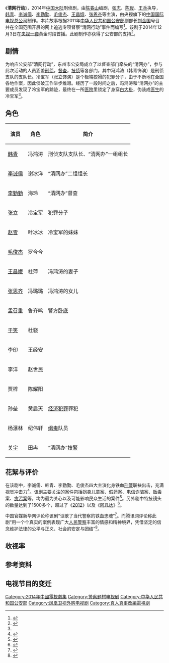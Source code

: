 {{电视节目信息框
| 名称      = 清网行动
| 图片      = Awzunex4704683.jpg
|图说 ＝横版海报
| 别名      = 
| 类型      = 刑侦剧
| 编剧      = [[陈春山|陈春山]]
| 总导演    = 
| 导演      = [[张志|张志]]、[[陈俊|陈俊]]、[[王兵|王兵]]
| 主演      = [[韩青|韩青]]、[[李诚儒|李诚儒]]、[[李勤勤|李勤勤]]<br>[[毛俊杰|毛俊杰]]、[[王昌娥|王昌娥]]、[[张恩齐|张恩齐]]
| 国家      = {{CHNML}}
| 语言      = [[汉语普通话|汉语普通话]]
| 标语      = 
| 集数      = 31
| 每集长度  = 45分钟
| 主题曲    = 《忠诚》
| 作曲      = [[李京|李京]]
| 作词      = [[王童语|王童语]]
| 演唱      = [[韩磊|韩磊]]
| 制作年份  = 2013年
| 制片人    = [[李京|李京]]、[[朱文玖|朱文玖]]
| 外景      = 
| 制作公司  =[[中华人民共和国公安部|中华人民共和国公安部]]宣传局<br>[[中国中央电视台|中国中央电视台]]<br>[[中国国际电视总公司|中国国际电视总公司]]
| 电视网    = [[中国中央电视台综合频道|央视一套]]（包括香港版本）
| 图像制式  = [[SDTV|SDTV]]（[[576i|576i]]）、[[HDTV|HDTV]]（[[1080i|1080i]]）
| 播出国家  = {{CHNML}}
| 开始      = 2014年12月3日
| 结束      = 2014年12月25日
| 声音制式 = 立体声
}}
《'''清网行动'''》，2014年[[中国大陆|中国大陆]]刑侦剧，由[[陈春山|陈春山]]编剧，[[张志|张志]]、[[陈俊|陈俊]]、[[王兵|王兵]]执导，[[韩青|韩青]]、[[李诚儒|李诚儒]]、[[李勤勤|李勤勤]]、[[毛俊杰|毛俊杰]]、[[王昌娥|王昌娥]]、[[张恩齐|张恩齐]]等主演，由央视旗下的[[中国国际电视总公司|中国国际电视总公司]]制作。本片故事根据2011年[[中华人民共和国公安部|中华人民共和国公安部]]副部长[[刘金国|刘金国]]号召并在全国范围开展的网上追逃专项督察“清网行动”事件而编写<ref>{{cite news |title=公安机关将在全国开展网上追逃“清网行动” |url=http://news.xinhuanet.com/legal/2011-05/26/c_121463156.htm |publisher=新华网 |date=2011年5月26日 |accessdate=2015年2月9日 |archive-date=2011年7月16日 |archive-url=https://web.archive.org/web/20110716041232/http://news.xinhuanet.com/legal/2011-05/26/c_121463156.htm |dead-url=no }}</ref>。该剧于2014年12月3日在[[中国中央电视台综合频道|央视一套]]黄金时段首播。此剧制作亦获得了公安部的支持<ref name="广电总局">{{cite news |title=电视剧拍摄制作备案公示表 |url=http://dsj.sarft.gov.cn/tims/site/views/include/quickSearch/checkBlueprint/result.shanty?ids=0138700296d15d514028e4a036f20a53 |publisher=国家新闻出版广电总局 |date= |accessdate=2015年2月9日 |archive-url=https://web.archive.org/web/20150210063217/http://dsj.sarft.gov.cn/tims/site/views/include/quickSearch/checkBlueprint/result.shanty?ids=0138700296d15d514028e4a036f20a53 |archive-date=2015年2月10日 |dead-url=yes }}</ref>。

==剧情==
为响应公安部“清网行动”，东州市公安局成立了以督查部门牵头的“清网办”，参与此次活动的人员涵盖[[刑侦|刑侦]]，[[督查|督查]]，[[技侦|技侦]]等各部门，其中冯鸿涛（韩青饰演）是刑侦支队的支队长。冷宝军（张立饰演）是个极端狡猾的犯罪分子，由于不断地在全国各地作案，因此侦破工作举步维艰。经历了一段时间之后，冯鸿涛和“清网办”的主要成员发现了冷宝军的踪迹，最终在一所[[医院|医院]]里锁定了身穿[[白大褂|白大褂]]，伪装成[[医生|医生]]的冷宝军<ref name="广电总局"/>。

==角色==
{| class="wikitable"
|-
! 演员 !! 角色 !! 简介
|-
| [[韩青|韩青]] || 冯鸿涛 || 刑侦支队支队长、“清网办”一组组长
|-
| [[李诚儒|李诚儒]] || 谢冰洋 || “清网办”二组组长
|-
| [[李勤勤|李勤勤]] || 海玲 || “清网办”督查
|-
| [[张立|张立]] || 冷宝军 || 犯罪分子
|-
| [[赵雪|赵雪]] || 叶冰冰 || 冷宝军的妹妹
|-
| [[毛俊杰|毛俊杰]] || 罗今今 || 
|-
| [[王昌娥|王昌娥]] || 杜萍 || 冯鸿涛的妻子
|-
| [[张恩齐|张恩齐]] || 冯璐璐 || 冯鸿涛的女儿
|-
| [[孟召重|孟召重]] || 鲁齐鸣 || 警方[[卧底|卧底]]
|-
| [[于笑|于笑]] || 杜骁 || 
|-
| 李印 || 王经安 || 
|-
| 李洋 || 赵世民 || 
|-
| 贾梓 || 陈耀阳 || 
|-
| 孙垒 || 黄启天 || [[经济犯罪|经济犯罪]]罪犯
|-
| 杨瀑林 || 纪伟轩 || [[缉毒|缉毒]]队员
|-
| [[关宇|关宇]] || 田冉 ||“清网办”[[技警|技警]]
|}

==花絮与评价==
在该剧中，李诚儒、韩青、李勤勤、毛俊杰四大主演化身铁血[[刑警|刑警]]联袂出击，充满视觉冲击力<ref>{{cite news |title=《清网行动》李诚儒韩青化身铁血刑警 |url=http://ent.sina.com.cn/v/m/2014-11-27/doc-icesifvw8995820.shtml |publisher=新浪 |date=2014年11月27日 |accessdate=2015年2月9日 |archive-date=2020年12月7日 |archive-url=https://web.archive.org/web/20201207010915/http://ent.sina.com.cn/v/m/2014-11-27/doc-icesifvw8995820.shtml |dead-url=no }}</ref>。该剧主要关注的案件包括[[拐卖儿童|拐卖儿童]]案、[[假药|假药]]案、[[电信诈骗|电信诈骗]]案、[[贩毒|贩毒]]案、[[贪污案|贪污案]]等，均为最为关心以及可能影响民众生活的案件<ref>{{cite news |title=《清网行动》将登央视黄金档 李诚儒再演警察 |url=http://finance.qq.com/a/20141127/006457.htm |publisher=腾讯 |date=2014-11-27 |accessdate=2015年2月9日 |archive-date=2020-12-07 |archive-url=https://web.archive.org/web/20201207010927/https://finance.qq.com/a/20141127/006457.htm |dead-url=no }}</ref>。另外剧中特技镜头的数量达到了1500多个，超过了《[[2012|2012]]》以及《[[阿凡达|阿凡达]]》<ref>{{cite news |title=《清网行动》今播 特技镜头数量直追《阿凡达》 |url=http://ent.qq.com/a/20141203/019941.htm |publisher=腾讯 |date=2014-12-03 |accessdate=2015年2月9日 |archive-date=2019-05-09 |archive-url=https://web.archive.org/web/20190509055233/https://ent.qq.com/a/20141203/019941.htm |dead-url=no }}</ref>。

中国官媒新华网评论称该剧“讴歌了当代警察的铁血忠魂”<ref>{{cite news |title=《清网行动》央一开播 韩青挑梁演绎新时代刑警 |url=http://news.xinhuanet.com/ent/2014-12/04/c_127276438.htm |publisher=新华网 |date=2014年12月4日 |accessdate=2015年2月9日 |archive-date=2015年2月10日 |archive-url=https://web.archive.org/web/20150210224115/http://news.xinhuanet.com/ent/2014-12/04/c_127276438.htm |dead-url=no }}</ref>。而腾讯网评论称此剧“用一个个真实的案例表现广大[[人民警察|人民警察]]丰富的情感和精神境界，凭借坚定的信念维护法律的公平与正义、社会的安定与团结”<ref>{{cite news |title=李诚儒投身《清网行动》 “玩转”高科技破大案 |url=http://ent.qq.com/a/20141204/029738.htm |publisher=腾讯 |date=2014-12-04 |accessdate=2015年2月9日 |archive-date=2019-05-08 |archive-url=https://web.archive.org/web/20190508072039/https://ent.qq.com/a/20141204/029738.htm |dead-url=no }}</ref>。

==收视率==

==参考资料==
{{reflist}}

==电视节目的变迁==
{{電視節目的變遷
|電視台   = {{flagicon|CHN}} [[中国中央电视台综合频道|央视一套]]第一特约剧场
|播放檔次 =周日至周五20:05两集连播（12月3日于21:04分播出一集）<br>12月15日-18日因播出《[[作风建设永远在路上|作风建设永远在路上]]》延迟至20:50播出，仅播出一集<br>12月19日因播出《[[澳门回归|澳门回归]]祖国15周年文艺晚会》延迟至21:11分播出，仅播出一集
|節目名稱 =清网行动<br />（2014年12月3日－2014年12月25日）
|上一節目 =[[铁血红安|铁血红安]]<br />（2014年11月11日－2014年12月3日）
|下一節目 =[[锋刃|锋刃]]<br />（2014年12月28日－2015年1月26日）
}}
{{央视一套电视剧}}
{{DEFAULTSORT:QING清}}
[[Category:2014年中國電視劇集|Category:2014年中國電視劇集]]
[[Category:警察题材电视剧|Category:警察题材电视剧]]
[[Category:中华人民共和国公安部|Category:中华人民共和国公安部]]
[[Category:凤凰卫视外购电视剧|Category:凤凰卫视外购电视剧]]
[[Category:真人真事改編電視劇|Category:真人真事改編電視劇]]